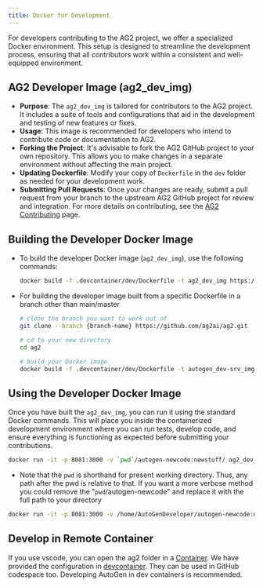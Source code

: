 ```yaml
---
title: Docker for Development
---
```


For developers contributing to the AG2 project, we offer a specialized Docker environment. This setup is designed to streamline the development process, ensuring that all contributors work within a consistent and well-equipped environment.

## AG2 Developer Image (ag2_dev_img)

- **Purpose**: The `ag2_dev_img` is tailored for contributors to the AG2 project. It includes a suite of tools and configurations that aid in the development and testing of new features or fixes.
- **Usage**: This image is recommended for developers who intend to contribute code or documentation to AG2.
- **Forking the Project**: It's advisable to fork the AG2 GitHub project to your own repository. This allows you to make changes in a separate environment without affecting the main project.
- **Updating Dockerfile**: Modify your copy of `Dockerfile` in the `dev` folder as needed for your development work.
- **Submitting Pull Requests**: Once your changes are ready, submit a pull request from your branch to the upstream AG2 GitHub project for review and integration. For more details on contributing, see the [AG2 Contributing](/website/docs/contributor-guide/contributing) page.

## Building the Developer Docker Image

- To build the developer Docker image (`ag2_dev_img`), use the following commands:

  ```bash
  docker build -f .devcontainer/dev/Dockerfile -t ag2_dev_img https://github.com/ag2ai/ag2.git#main
  ```

- For building the developer image built from a specific Dockerfile in a branch other than main/master

  ```bash
  # clone the branch you want to work out of
  git clone --branch {branch-name} https://github.com/ag2ai/ag2.git

  # cd to your new directory
  cd ag2

  # build your Docker image
  docker build -f .devcontainer/dev/Dockerfile -t autogen_dev-srv_img .
  ```

## Using the Developer Docker Image

Once you have built the `ag2_dev_img`, you can run it using the standard Docker commands. This will place you inside the containerized development environment where you can run tests, develop code, and ensure everything is functioning as expected before submitting your contributions.

```bash
docker run -it -p 8081:3000 -v `pwd`/autogen-newcode:newstuff/ ag2_dev_img bash
```

- Note that the `pwd` is shorthand for present working directory. Thus, any path after the pwd is relative to that. If you want a more verbose method you could remove the "`pwd`/autogen-newcode" and replace it with the full path to your directory

```bash
docker run -it -p 8081:3000 -v /home/AutoGenDeveloper/autogen-newcode:newstuff/ ag2_dev_img bash
```

## Develop in Remote Container

If you use vscode, you can open the ag2 folder in a [Container](https://code.visualstudio.com/docs/remote/containers).
We have provided the configuration in [devcontainer](https://github.com/ag2ai/ag2/blob/main/.devcontainer). They can be used in GitHub codespace too. Developing AutoGen in dev containers is recommended.
